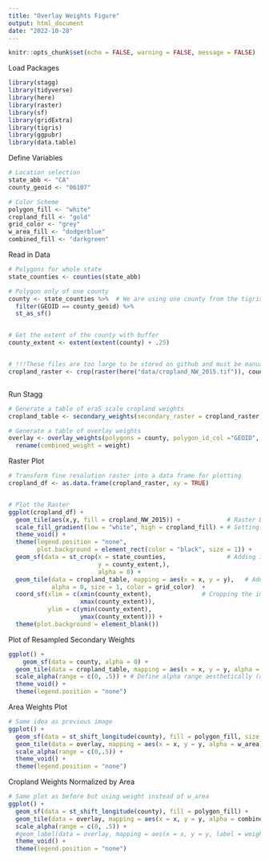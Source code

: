 ```yaml
---
title: "Overlay Weights Figure"
output: html_document
date: "2022-10-28"
---
```


```r
knitr::opts_chunk$set(echo = FALSE, warning = FALSE, message = FALSE)
```

Load Packages
```r
library(stagg)
library(tidyverse)
library(here)
library(raster)
library(sf)
library(gridExtra)
library(tigris)
library(ggpubr)
library(data.table)
```


Define Variables
```r
# Location selection
state_abb <- "CA"
county_geoid <- "06107"

# Color Scheme
polygon_fill <- "white"
cropland_fill <- "gold"
grid_color <- "grey"
w_area_fill <- "dodgerblue"
combined_fill <- "darkgreen"
```


Read in Data
```r
# Polygons for whole state
state_counties <- counties(state_abb)

# Polygon only of one county
county <- state_counties %>%  # We are using one county from the tigris package
  filter(GEOID == county_geoid) %>% 
  st_as_sf()


# Get the extent of the county with buffer
county_extent <- extent(extent(county) + .25)


# !!!These files are too large to be stored on github and must be manually copied to your directory's data folder!!!
cropland_raster <- crop(raster(here("data/cropland_NW_2015.tif")), county_extent) # Cropland to use as secondary weights



```


Run Stagg
```r
# Generate a table of era5 scale cropland weights
cropland_table <- secondary_weights(secondary_raster = cropland_raster, extent = county_extent) 

# Generate a table of overlay weights
overlay <- overlay_weights(polygons = county, polygon_id_col ="GEOID", secondary_weights = cropland_table) %>% 
  rename(combined_weight = weight)
```

Raster Plot
```r
# Transform fine resolution raster into a data frame for plotting
cropland_df <- as.data.frame(cropland_raster, xy = TRUE)


# Plot the Raster
ggplot(cropland_df) +
  geom_tile(aes(x,y, fill = cropland_NW_2015)) +             # Raster Data
  scale_fill_gradient(low = "white", high = cropland_fill) + # Setting color scale
  theme_void() +                                             
  theme(legend.position = "none",
        plot.background = element_rect(color = "black", size = 1)) +
  geom_sf(data = st_crop(x = state_counties,                 # Adding in a map of all counties for location context
                         y = county_extent,), 
                         alpha = 0) +
  geom_tile(data = cropland_table, mapping = aes(x = x, y = y),   # Adding grid over the top to contextualize the image
            alpha = 0, size = 1, color = grid_color)  +      
  coord_sf(xlim = c(xmin(county_extent),              # Cropping the image to raster
                    xmax(county_extent)),
           ylim = c(ymin(county_extent), 
                    ymax(county_extent))) +
  theme(plot.background = element_blank())

```

Plot of Resampled Secondary Weights
```r
ggplot() +
    geom_sf(data = county, alpha = 0) +
  geom_tile(data = cropland_table, mapping = aes(x = x, y = y, alpha = weight), fill = cropland_fill, size = 2, color = grid_color) +
  scale_alpha(range = c(0, .5)) + # Define alpha range aesthetically (alphas corresponding to weights would all look empty)
  theme_void() +
  theme(legend.position = "none") 
```

Area Weights Plot
```r
# Same idea as previous image
ggplot() +
  geom_sf(data = st_shift_longitude(county), fill = polygon_fill, size = 1) +
  geom_tile(data = overlay, mapping = aes(x = x, y = y, alpha = w_area), fill = w_area_fill, size = 2, color = grid_color) +
  scale_alpha(range = c(0,.5)) +
  theme_void() +
  theme(legend.position = "none")
```

Cropland Weights Normalized by Area
```r
# Same plot as before but using weight instead of w_area
ggplot() +
  geom_sf(data = st_shift_longitude(county), fill = polygon_fill) +
  geom_tile(data = overlay, mapping = aes(x = x, y = y, alpha = combined_weight), fill = combined_fill, size = 2, color = grid_color) +
  scale_alpha(range = c(0, .5)) +
  #geom_label(data = overlay, mapping = aes(x = x, y = y, label = weight)) +
  theme_void() +
  theme(legend.position = "none") 
```

